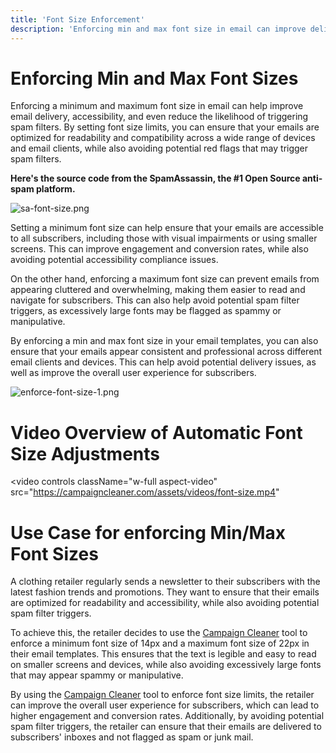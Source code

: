 ```yaml
---
title: 'Font Size Enforcement'
description: 'Enforcing min and max font size in email can improve deliverability and accessibility.'
---
```

# Enforcing Min and Max Font Sizes
Enforcing a minimum and maximum font size in email can help improve email delivery, accessibility, and even reduce the likelihood of triggering spam filters. By setting font size limits, you can ensure that your emails are optimized for readability and compatibility across a wide range of devices and email clients, while also avoiding potential red flags that may trigger spam filters.

**Here's the source code from the SpamAssassin, the #1 Open Source anti-spam platform.**

![sa-font-size.png](/images/sa-font-size.png)

Setting a minimum font size can help ensure that your emails are accessible to all subscribers, including those with visual impairments or using smaller screens. This can improve engagement and conversion rates, while also avoiding potential accessibility compliance issues.

On the other hand, enforcing a maximum font size can prevent emails from appearing cluttered and overwhelming, making them easier to read and navigate for subscribers. This can also help avoid potential spam filter triggers, as excessively large fonts may be flagged as spammy or manipulative.

By enforcing a min and max font size in your email templates, you can also ensure that your emails appear consistent and professional across different email clients and devices. This can help avoid potential delivery issues, as well as improve the overall user experience for subscribers.

![enforce-font-size-1.png](/images/enforce-font-size-1.png)

# Video Overview of Automatic Font Size Adjustments

<video
  controls
  className="w-full aspect-video"
  src="https://campaigncleaner.com/assets/videos/font-size.mp4"
></video>


# Use Case for enforcing Min/Max Font Sizes
<Note>
A clothing retailer regularly sends a newsletter to their subscribers with the latest fashion trends and promotions. They want to ensure that their emails are optimized for readability and accessibility, while also avoiding potential spam filter triggers.
 
To achieve this, the retailer decides to use the [Campaign Cleaner](https://campaigncleaner.com) tool to enforce a minimum font size of 14px and a maximum font size of 22px in their email templates. This ensures that the text is legible and easy to read on smaller screens and devices, while also avoiding excessively large fonts that may appear spammy or manipulative.

By using the [Campaign Cleaner](https://campaigncleaner.com) tool to enforce font size limits, the retailer can improve the overall user experience for subscribers, which can lead to higher engagement and conversion rates. Additionally, by avoiding potential spam filter triggers, the retailer can ensure that their emails are delivered to subscribers' inboxes and not flagged as spam or junk mail.
</Note>
